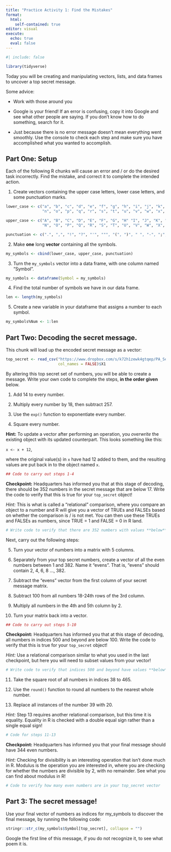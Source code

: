 ```yaml
---
title: "Practice Activity 1: Find the Mistakes"
format: 
  html:
    self-contained: true
editor: visual
execute: 
  echo: true
  eval: false
---
```


```r
#| include: false

library(tidyverse)
```

Today you will be creating and manipulating vectors, lists, and data frames to uncover a top secret message.

Some advice:

-   Work with those around you

-   Google is your friend! If an error is confusing, copy it into Google and see what other people are saying. If you don't know how to do something, search for it.

-   Just because there is no error message doesn't mean everything went smoothly. Use the console to check each step and make sure you have accomplished what you wanted to accomplish.

## Part One: Setup

Each of the following R chunks will cause an error and / or do the desired task incorrectly. Find the mistake, and correct it to complete the intended action.

1.  Create vectors containing the upper case letters, lower case letters, and some punctuation marks.

```r
lower_case <- c("a", "b", "c", "d", "e", "f", "g", "h", "i", "j", "k", "l", "m",
                "n", "o", "p", "q", "r", "s", "t", "u", "v", "w", "x", "y", "z")

upper_case <- c("A", "B", "C", "D", "E", "F", "G", "H" "I", "J", "K", "L", "M",
                "N", "O", "P", "Q", "R", "S", "T", "U", "V", "W", "X", "Y", "Z")

punctuation <- c(".", ",", "!", "?", "'", """, "(", ")", " ", "-", ";", ":")

```

2.  Make **one** long **vector** containing all the symbols.

```r
my_symbols <- cbind(lower_case, upper_case, punctuation)

```

3.  Turn the `my_symbols` vector into a data frame, with one column named "Symbol".

```r
my_symbols <- dataframe(Symbol = my_symbols)

```

4.  Find the total number of symbols we have in our data frame.

```r
len <- length(my_symbols)

```

5.  Create a new variable in your dataframe that assigns a number to each symbol.

```r
my_symbols%Num <- 1:len

```

## Part Two: Decoding the secret message.

This chunk will load up the encoded secret message as a vector:

```r

top_secret <- read_csv("https://www.dropbox.com/s/k72h1zewk4gtqep/PA_Secret_Code?dl=1", 
                       col_names = FALSE)$X1

```

By altering this top secret set of numbers, you will be able to create a message. Write your own code to complete the steps, **in the order given** below.

1.  Add 14 to every number.

2.  Multiply every number by 18, then subtract 257.

3.  Use the `exp()` function to exponentiate every number.

4.  Square every number.

**Hint:** To update a vector after performing an operation, you *overwrite* the existing object with its updated counterpart. This looks something like this:

`x <- x + 12`,

where the original value(s) in `x` have had 12 added to them, and the resulting values are put back in to the object named `x`.

```r
## Code to carry out steps 1-4 


```

**Checkpoint:** Headquarters has informed you that at this stage of decoding, there should be 352 numbers in the secret message that are below 17. Write the code to verify that this is true for your `top_secret` object!

*Hint:* This is what is called a "relational" comparison, where you compare an object to a number and R will give you a vector of TRUEs and FALSEs based on whether the comparison is / is not met. You can then use these TRUEs and FALSEs as numbers, since TRUE = 1 and FALSE = 0 in R land.

```r
# Write code to verify that there are 352 numbers with values **below** 17


```

Next, carry out the following steps:

5.  Turn your vector of numbers into a matrix with 5 columns.

6.  Separately from your top secret numbers, create a vector of all the even numbers between 1 and 382. Name it "evens". That is, "evens" should contain 2, 4, 6, 8 ..., 382.

7.  Subtract the "evens" vector from the first column of your secret message matrix.

8.  Subtract 100 from all numbers 18-24th rows of the 3rd column.

9.  Multiply all numbers in the 4th and 5th column by 2.

10. Turn your matrix back into a vector.

```r
## Code to carry out steps 5-10


```

**Checkpoint:** Headquarters has informed you that at this stage of decoding, all numbers in indices 500 and beyond are below 100. Write the code to verify that this is true for your `top_secret` object!

*Hint:* Use a relational comparison similar to what you used in the last checkpoint, but here you will need to subset values from your vector!

```r
# Write code to verify that indices 500 and beyond have values **below** 100


```

11. Take the square root of all numbers in indices 38 to 465.

12. Use the `round()` function to round all numbers to the nearest whole number.

13. Replace all instances of the number 39 with 20.

*Hint:* Step 13 requires another relational comparison, but this time it is equality. Equality in R is checked with a double equal sign rather than a single equal sign!

```r
# Code for steps 11-13

```

**Checkpoint:** Headquarters has informed you that your final message should have 344 even numbers.

*Hint:* Checking for divisibility is an interesting operation that isn't done much in R. Modulus is the operation you are interested in, where you are checking for whether the numbers are divisible by 2, with no remainder. See what you can find about modulus in R!

```r
# Code to verify how many even numbers are in your top_secret vector

```

## Part 3: The secret message!

Use your final vector of numbers as indices for my_symbols to discover the final message, by running the following code:

```r
stringr::str_c(my_symbols$Symbol[top_secret], collapse = "")
```

Google the first line of this message, if you do not recognize it, to see what poem it is.
